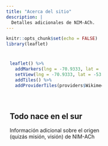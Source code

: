 ```yaml
---
title: "Acerca del sitio"
description: |
  Detalles adicionales de NIM-ACh.
---
```


```r
knitr::opts_chunk$set(echo = FALSE)
library(leaflet)
```

<style>
.column {
  float: left;
  width: 50%;
  padding: 10px;
}
</style>

<div class="row">
  <div class="column">
```r
leaflet() %>% 
  addMarkers(lng = -70.9333, lat = -53.1667) %>% 
  setView(lng = -70.9333, lat = -53.1667, zoom = 6) %>% 
  addTiles() %>% 
  addProviderTiles(providers$Wikimedia)
```
  </div>
  <div class="column">
## Todo nace en el sur

Información adicional sobre el origen (quizás misión, visión) de NIM-ACh
  </div>
</div>


